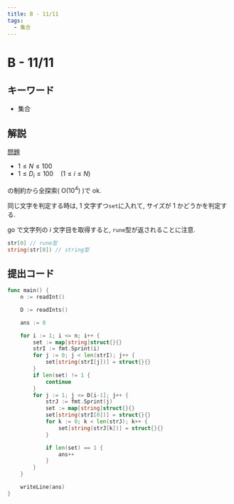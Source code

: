 ```yaml
---
title: B - 11/11
tags:
  - 集合
---
```


# B - 11/11

## キーワード

- 集合

## 解説

[問題](https://atcoder.jp/contests/abc328/tasks/abc328_b)

- $1 \le N \le 100$
- $1 \le D_i \le 100 \quad (1 \le i \le N)$

の制約から全探索( $\mathrm{O}(10^4)$ )で ok.

同じ文字を判定する時は, 1 文字ずつ`set`に入れて, サイズが $1$ かどうかを判定する.

go で文字列の $i$ 文字目を取得すると, `rune`型が返されることに注意.

```go
str[0] // rune型
string(str[0]) // string型
```

## 提出コード

```go
func main() {
	n := readInt()

	D := readInts()

	ans := 0

	for i := 1; i <= n; i++ {
		set := map[string]struct{}{}
		strI := fmt.Sprint(i)
		for j := 0; j < len(strI); j++ {
			set[string(strI[j])] = struct{}{}
		}
		if len(set) != 1 {
			continue
		}
		for j := 1; j <= D[i-1]; j++ {
			strJ := fmt.Sprint(j)
			set := map[string]struct{}{}
			set[string(strI[0])] = struct{}{}
			for k := 0; k < len(strJ); k++ {
				set[string(strJ[k])] = struct{}{}
			}

			if len(set) == 1 {
				ans++
			}
		}
	}

	writeLine(ans)
}
```
